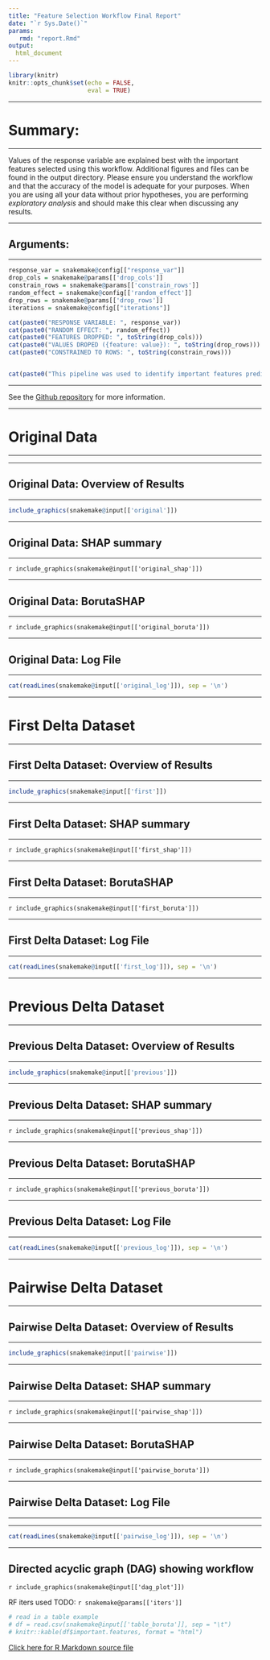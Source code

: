 ```yaml
---
title: "Feature Selection Workflow Final Report"
date: "`r Sys.Date()`"
params:
   rmd: "report.Rmd"
output:
  html_document
---
```


```r
library(knitr)
knitr::opts_chunk$set(echo = FALSE,
                      eval = TRUE)
```
***

# Summary:

***

Values of the response variable are explained best with the important features selected using this workflow. Additional figures and files
can be found in the output directory. Please ensure you understand the workflow and that the accuracy of the model is adequate for your purposes.
When you are using all your data without prior
hypotheses, you are performing *exploratory analysis* and should make this clear
when discussing any results.

***

## Arguments:

***

```r
response_var = snakemake@config[["response_var"]]
drop_cols = snakemake@params[['drop_cols']]
constrain_rows = snakemake@params[['constrain_rows']]
random_effect = snakemake@config[['random_effect']]
drop_rows = snakemake@params[['drop_rows']]
iterations = snakemake@config[["iterations"]]

cat(paste0("RESPONSE VARIABLE: ", response_var))
cat(paste0("RANDOM EFFECT: ", random_effect))
cat(paste0("FEATURES DROPPED: ", toString(drop_cols)))
cat(paste0("VALUES DROPED ({feature: value}): ", toString(drop_rows)))
cat(paste0("CONSTRAINED TO ROWS: ", toString(constrain_rows)))


cat(paste0("This pipeline was used to identify important features predictive of ", response_var, " values. A random effect of ", random_effect, " was used to adjust for non-independence. Mixed-effects software MERF was used with ", iterations, " iterations. (Include log file here)"))


```

***

See the [Github repository](https://github.com/JTFouquier/snakemake-MERF "Still a work in progress!! :) ") for more information.

***

# Original Data

***

***

## Original Data: Overview of Results

***

```r
include_graphics(snakemake@input[['original']])
```

***

## Original Data: SHAP summary

***

`r include_graphics(snakemake@input[['original_shap']])`

***

## Original Data: BorutaSHAP

***

`r include_graphics(snakemake@input[['original_boruta']])`

***

## Original Data: Log File

***


```r
cat(readLines(snakemake@input[['original_log']]), sep = '\n')
```


***

# First Delta Dataset

***

## First Delta Dataset: Overview of Results

***


```r
include_graphics(snakemake@input[['first']])
```

***

## First Delta Dataset: SHAP summary

***

`r include_graphics(snakemake@input[['first_shap']])`

***

## First Delta Dataset: BorutaSHAP

***

`r include_graphics(snakemake@input[['first_boruta']])`

***

## First Delta Dataset: Log File

***

```r
cat(readLines(snakemake@input[['first_log']]), sep = '\n')
```


***

# Previous Delta Dataset

***

## Previous Delta Dataset: Overview of Results

***


```r
include_graphics(snakemake@input[['previous']])
```

***

## Previous Delta Dataset: SHAP summary

***

`r include_graphics(snakemake@input[['previous_shap']])`

***

## Previous Delta Dataset: BorutaSHAP

***

`r include_graphics(snakemake@input[['previous_boruta']])`

***

## Previous Delta Dataset: Log File

***

```r
cat(readLines(snakemake@input[['previous_log']]), sep = '\n')
```

***

# Pairwise Delta Dataset

***

## Pairwise Delta Dataset: Overview of Results

***

```r
include_graphics(snakemake@input[['pairwise']])
```

***

## Pairwise Delta Dataset: SHAP summary

***

`r include_graphics(snakemake@input[['pairwise_shap']])`

***

## Pairwise Delta Dataset: BorutaSHAP

***

`r include_graphics(snakemake@input[['pairwise_boruta']])`

***

## Pairwise Delta Dataset: Log File

***

***

```r
cat(readLines(snakemake@input[['pairwise_log']]), sep = '\n')
```
***











## Directed acyclic graph (DAG) showing workflow
`r include_graphics(snakemake@input[['dag_plot']])`

RF iters used TODO:
`r snakemake@params[['iters']]`

```r
# read in a table example
# df = read.csv(snakemake@input[['table_boruta']], sep = "\t")
# knitr::kable(df$important.features, format = "html")
```

<a download="report.Rmd" href="`r base64enc::dataURI(file = params$rmd, mime='text/rmd', encoding='base64')`">Click here for R Markdown source file</a>

